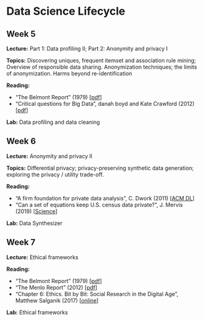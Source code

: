 # Data Science Lifecycle

## Week 5 {-#w5}

**Lecture:** Part 1: Data profiling II; Part 2: Anonymity and privacy I

**Topics:** Discovering uniques, frequent itemset and association rule mining; Overview of responsible data sharing. Anonymization techniques; the limits of anonymization. Harms beyond re-identification

**Reading:**

* "The Belmont Report" (1979) [[pdf](https://www.hhs.gov/ohrp/sites/default/files/the-belmont-report-508c_FINAL.pdf)]  
* "Critical questions for Big Data", danah boyd and Kate Crawford (2012) [[pdf](https://www.tandfonline.com/doi/pdf/10.1080/1369118X.2012.678878)]

**Lab:** Data profiling and data cleaning

## Week 6 {-#w6}

**Lecture:** Anonymity and privacy II

**Topics:** Differential privacy; privacy-preserving synthetic data generation; exploring the privacy / utility trade-off. 

**Reading:**

* "A firm foundation for private data analysis", C. Dwork (2011) [[ACM DL](https://dl.acm.org/citation.cfm?doid=1866739.1866758)]  
* "Can a set of equations keep U.S. census data private?", J. Mervis (2019) [[Science](https://www.sciencemag.org/news/2019/01/can-set-equations-keep-us-census-data-private)]      

**Lab:** Data Synthesizer

## Week 7 {-#w7}

**Lecture:** Ethical frameworks

**Reading:**

* "The Belmont Report" (1979) [[pdf](https://www.hhs.gov/ohrp/sites/default/files/the-belmont-report-508c_FINAL.pdf)]  
* "The Menlo Report" (2012) [[pdf](http://www.caida.org/publications/papers/2012/menlo_report_actual_formatted/menlo_report_actual_formatted.pdf)] 
* "Chapter 6: Ethics. Bit by Bit: Social Research in the Digital Age", Matthew Salganik (2017) [[online](https://www.bitbybitbook.com/en/1st-ed/ethics/)]

**Lab:** Ethical frameworks